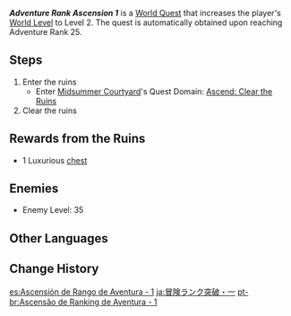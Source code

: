 {{Quest Infobox
|id            = 25001
|type          = World
|group         = Ascension
|summary       = Complete the Ascension Domain to increase the World Level to 2.
|requirement   = Reach [[Adventure Rank]] 25
|startLocation = [[Starsnatch Cliff]], [[Mondstadt]]
|region        = Mondstadt
|area          = Starfell Valley
|subarea       = Starsnatch Cliff
|domain        = Ascend: Clear the Ruins
|mora          = 10,000
|primogems     = 100
|other         = {{Card|Acquaint Fate|2}}
*Increases [[World Level]] to 2
|characters    = Traveler
}}
'''''Adventure Rank Ascension 1''''' is a [[World Quest]] that increases the player's [[World Level]] to Level 2. The quest is automatically obtained upon reaching Adventure Rank 25.

==Steps==
{{Quest Description|The [[Adventurers' Guild]] has posted an emergency relic commission. The performance of the adventurer that takes up the challenge will affect their ranking within the guild. Take your next step towards the stars and the abyss.}}
#Enter the ruins
#* Enter [[Midsummer Courtyard]]'s Quest Domain: [[Ascend: Clear the Ruins]]
#Clear the ruins

==Rewards from the Ruins==
{{Card|Hero's Wit|2}}
{{Card|Mystic Enhancement Ore|5}}
{{Card|Mondstadt Shrine of Depths Key|3}}
*1 Luxurious [[chest]]

==Enemies==
* Enemy Level: 35
{{transclude|Ascend:_Clear_the_Ruins|Enemies}}

==Other Languages==
{{Other Languages
|en      = Adventure Rank Ascension 1
|zhs     = 冒险等阶突破・一
|zhs_rm  = Màoxiǎn Děngjiē Túpò - Yī
|zht     = 冒險等階突破・一
|zht_rm  = Màoxiǎn Děngjiē Túpò - Yī
|zh_tl   = Adventure Rank Ascension - 1
|ja      = 冒険ランク突破・一
|ja_rm   = Bouken Ranku Toppa - Ichi
|ja_tl   = Adventure Rank Breakthrough - One
|ko      = 모험 등급 돌파・첫 번째
|ko_tl   = Adventure Rank Breakthrough - First
|es      = Ascensión de Rango de Aventura - 1
|es_tl   = Adventure Rank Ascension - 1
|fr      = Élévation du Niveau d'aventure - 1
|fr_tl   = Adventure Level Ascension - 1
|ru      = Возвышение Ранга приключений I
|ru_tl   = Adventure Rank Ascension I
|th      = เลื่อนขั้นแรงก์ผจญภัย 1
|th_rm   = Luean khan raeng phachon phai 1
|th_tl   = Adventure Rank Advancement 1
|th_note = The use of {{Lang|th=แรง|th_rm=raeng|mini=1}} is a transliteration of the English word "rank."
|vi      = {{tt|Đột Phá|突破}} Hạng Mạo Hiểm - 1
|vi_tl   = Adventure Rank Breakthrough - 1
|de      = Abenteuerstufenaufstieg 1
|de_tl   = Adventure Rank Ascension 1
|id      = Ascension Rank Adventure I
|pt      = Ascensão de Ranking de Aventura - 1
|pt_tl   = Ascension of the Ranking of Adventure - 1
|tr      = Macera Rütbesi Yükseliş 1
|tr_tl   = 
|it      = Ascensione grado avventura 1
|it_tl   = 
}}

==Change History==
{{Change History|1.0}}

[[es:Ascensión de Rango de Aventura - 1]]
[[ja:冒険ランク突破・一]]
[[pt-br:Ascensão de Ranking de Aventura - 1]]